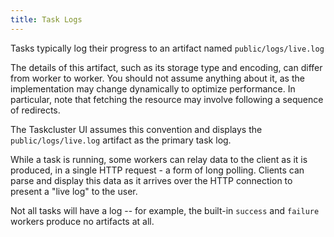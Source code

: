 ---
title: Task Logs
---

Tasks typically log their progress to an artifact named `public/logs/live.log`

The details of this artifact, such as its storage type and encoding, can differ from worker to worker.
You should not assume anything about it, as the implementation may change dynamically to optimize performance.
In particular, note that fetching the resource may involve following a sequence of redirects.

The Taskcluster UI assumes this convention and displays the `public/logs/live.log` artifact as the primary task log.

While a task is running, some workers can relay data to the client as it is produced, in a single HTTP request - a form of long polling.
Clients can parse and display this data as it arrives over the HTTP connection to present a "live log" to the user.

Not all tasks will have a log -- for example, the built-in `success` and `failure` workers produce no artifacts at all.
